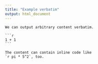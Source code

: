 ```yaml
---
title: "Example verbatim"
output: html_document
---
```


````verbatim
We can output arbitrary content verbatim.

```r
1 + 1
```

The content can contain inline code like
`r pi * 5^2`, too.
````